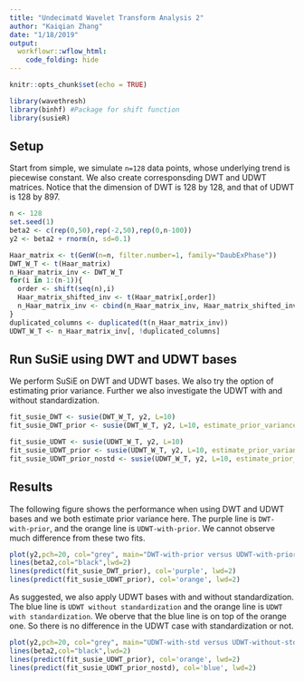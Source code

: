 ```yaml
---
title: "Undecimatd Wavelet Transform Analysis 2"
author: "Kaiqian Zhang"
date: "1/18/2019"
output: 
  workflowr::wflow_html:
    code_folding: hide
---
```


```r
knitr::opts_chunk$set(echo = TRUE)
```

```r
library(wavethresh)
library(binhf) #Package for shift function
library(susieR)
```

## Setup
Start from simple, we simulate `n=128` data points, whose underlying trend is piecewise constant. We also create corresponsding DWT and UDWT matrices. Notice that the dimension of DWT is 128 by 128, and that of UDWT is 128 by 897.
```r
n <- 128
set.seed(1)
beta2 <- c(rep(0,50),rep(-2,50),rep(0,n-100))
y2 <- beta2 + rnorm(n, sd=0.1)

Haar_matrix <- t(GenW(n=n, filter.number=1, family="DaubExPhase"))
DWT_W_T <- t(Haar_matrix)
n_Haar_matrix_inv <- DWT_W_T
for(i in 1:(n-1)){
  order <- shift(seq(n),i)
  Haar_matrix_shifted_inv <- t(Haar_matrix[,order])
  n_Haar_matrix_inv <- cbind(n_Haar_matrix_inv, Haar_matrix_shifted_inv) #Each column is a basis for sparse regression
}
duplicated_columns <- duplicated(t(n_Haar_matrix_inv))
UDWT_W_T <- n_Haar_matrix_inv[, !duplicated_columns]
```

## Run SuSiE using DWT and UDWT bases
We perform SuSiE on DWT and UDWT bases. We also try the option of estimating prior variance. Further we also investigate the UDWT with and without standardization. 
```r
fit_susie_DWT <- susie(DWT_W_T, y2, L=10)
fit_susie_DWT_prior <- susie(DWT_W_T, y2, L=10, estimate_prior_variance=TRUE)
```

```r
fit_susie_UDWT <- susie(UDWT_W_T, y2, L=10)
fit_susie_UDWT_prior <- susie(UDWT_W_T, y2, L=10, estimate_prior_variance=TRUE)
fit_susie_UDWT_prior_nostd <- susie(UDWT_W_T, y2, L=10, estimate_prior_variance=TRUE, standardize=FALSE)
```

## Results
The following figure shows the performance when using DWT and UDWT bases and we both estimate prior variance here. The purple line is `DWT-with-prior`, and the orange line is `UDWT-with-prior`. We cannot observe much difference from these two fits.
```r
plot(y2,pch=20, col="grey", main="DWT-with-prior versus UDWT-with-prior")
lines(beta2,col="black",lwd=2)
lines(predict(fit_susie_DWT_prior), col='purple', lwd=2)
lines(predict(fit_susie_UDWT_prior), col='orange', lwd=2)
```

As suggested, we also apply UDWT bases with and without standardization. The blue line is `UDWT without standardization` and the orange line is `UDWT with standardization`. We oberve that the blue line is on top of the orange one. So there is no difference in the UDWT case with standardization or not. 
```r
plot(y2,pch=20, col="grey", main="UDWT-with-std versus UDWT-without-std")
lines(beta2,col="black",lwd=2)
lines(predict(fit_susie_UDWT_prior), col='orange', lwd=2)
lines(predict(fit_susie_UDWT_prior_nostd), col='blue', lwd=2)
```



